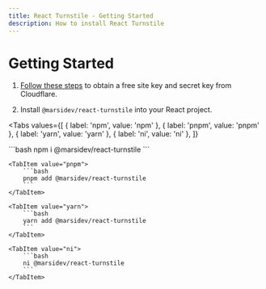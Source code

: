 ```yaml
---
title: React Turnstile - Getting Started
description: How to install React Turnstile
---
```


# Getting Started

1. [Follow these steps](https://developers.cloudflare.com/turnstile/get-started/) to obtain a free site key and secret key from Cloudflare.

2. Install `@marsidev/react-turnstile` into your React project.

<Tabs
  values={[
    { label: 'npm', value: 'npm' },
    { label: 'pnpm', value: 'pnpm' },
    { label: 'yarn', value: 'yarn' },
    { label: 'ni', value: 'ni' },
  ]}
>
  <TabItem value="npm">
		```bash
		npm i @marsidev/react-turnstile
		```
	</TabItem>

	<TabItem value="pnpm">
		```bash
		pnpm add @marsidev/react-turnstile
		```
	</TabItem>

	<TabItem value="yarn">
		```bash
		yarn add @marsidev/react-turnstile
		```
	</TabItem>

	<TabItem value="ni">
		```bash
		ni @marsidev/react-turnstile
		```
	</TabItem>
</Tabs>
